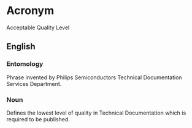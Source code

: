 =Acronym=
Acceptable Quality Level

==English==

===Entomology===

Phrase invented by Philips Semiconductors Technical Documentation Services Department.

===Noun===
Defines the lowest level of quality in Technical Documentation which is required to be published.